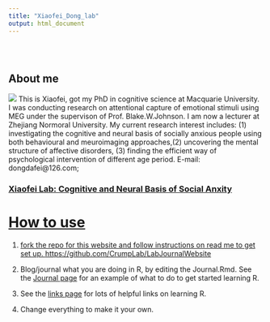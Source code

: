 ```yaml
---
title: "Xiaofei_Dong_lab"
output: html_document
---
```


<style type="text/css">
.title {
  display: none;
}

#getting-started img {
  margin-right: 10px;
}

</style>

<div class="row" style="padding-top: 30px;">
<div class="col-sm-6">

# **About me**
![](images/1.jpg)
This is Xiaofei, got my PhD in cognitive science at Macquarie University. I was conducting research on attentional capture of emotional stimuli using MEG under the supervison of Prof. Blake.W.Johnson. I am now a lecturer at Zhejiang Normoral University. My current research interest includes: (1) investigating the cognitive and neural basis of socially anxious people using both behavioural and meuroimaging approaches,(2) uncovering the mental structure of affective disorders, (3) finding the efficient way of psychological intervention of different age period.
E-mail: dongdafei@126.com;




</div>
<div class="col-sm-6">

### [Xiaofei Lab: Cognitive and Neural Basis of Social Anxity](https://www.researchgate.net/profile/Xiaofei-Dong-4)

<a href = "https://crumplab.github.io">


# How to use

1. fork the repo for this website and follow instructions on read me to get set up. [https://github.com/CrumpLab/LabJournalWebsite](https://github.com/CrumpLab/LabJournalWebsite)

2. Blog/journal what you are doing in R, by editing the Journal.Rmd. See the [Journal page](https://crumplab.github.io/LabJournalWebsite/Journal.html) for an example of what to do to get started learning R.

3. See the [links page](https://crumplab.github.io/LabJournalWebsite/Links.html) for lots of helpful links on learning R.

4. Change everything to make it your own.

</a>
</div>
<div class="col-sm-6">